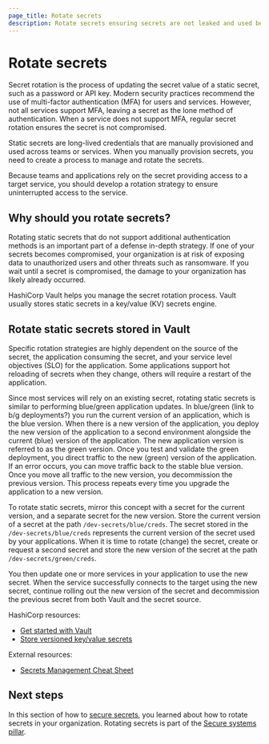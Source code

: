 ```yaml
---
page_title: Rotate secrets
description: Rotate secrets ensuring secrets are not leaked and used beyond their intended lifespan.
---
```


# Rotate secrets

Secret rotation is the process of updating the secret value of a static secret, such as a password or API key. Modern security practices recommend the use of multi-factor authentication (MFA) for users and services. However, not all services support MFA, leaving a secret as the lone method of authentication. When a service does not support MFA, regular secret rotation ensures the secret is not compromised.

Static secrets are long-lived credentials that are manually provisioned and used across teams or services. When you manually provision secrets, you need to create a  process to manage and rotate the secrets.

Because teams and applications rely on the secret providing access to a target service, you should develop a rotation strategy to ensure uninterrupted access to the service.

## Why should you rotate secrets?

Rotating static secrets that do not support additional authentication methods is an important part of a defense in-depth strategy. If one of your secrets becomes compromised, your organization is at risk of exposing data to unauthorized users and other threats such as ransomware. If you wait until a secret is compromised, the damage to your organization has likely already occurred.

HashiCorp Vault helps you manage the secret rotation process. Vault usually stores static secrets in a key/value (KV) secrets engine.

## Rotate static secrets stored in Vault

Specific rotation strategies are highly dependent on the source of the secret, the application consuming the secret, and your service level objectives (SLO) for the application. Some applications support hot reloading of secrets when they change, others will require a restart of the application.  

Since most services will rely on an existing secret, rotating static secrets is similar to performing blue/green application updates. In blue/green (link to b/g deployments?) you run the current version of an application, which is the blue version. When there is a new version of the application, you deploy the new version of the application to a second environment alongside the current (blue) version of the application. The new application version is referred to as the green version. Once you test and validate the green deployment, you direct traffic to the new (green) version of the application. If an error occurs, you can move traffic back to the stable blue version. Once you move all traffic to the new version, you decommission the previous version. This process repeats every time you upgrade the application to a new version.

To rotate static secrets, mirror this concept with a secret for the current version, and a separate secret for the new version. Store the current version of a secret at the path `/dev-secrets/blue/creds`. The secret stored in the `/dev-secrets/blue/creds` represents the current version of the secret used by your applications. When it is time to rotate (change) the secret, create or request a second secret and store the new version of the secret at the path `/dev-secrets/green/creds`.

You then update one or more services in your application to use the new secret. When the service successfully connects to the target using the new secret, continue rolling out the new version of the secret and decommission the previous secret from both Vault and the secret source.

HashiCorp resources:

- [Get started with Vault](/vault/tutorials/get-started)
- [Store versioned key/value secrets](/vault/tutorials/secrets-management/versioned-kv)

External resources:

- [Secrets Management Cheat Sheet](https://cheatsheetseries.owasp.org/cheatsheets/Secrets_Management_Cheat_Sheet.html)

## Next steps

In this section of how to [secure secrets](/well-architected-framework/secure-systems/secrets), you learned about how to rotate secrets in your organization. Rotating secrets is part of the [Secure systems pillar](/well-architected-framework/secure-systems/introduction).